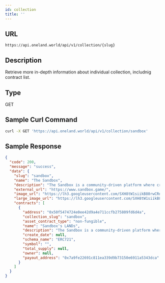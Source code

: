 ```yaml
---
id: collection
title: ''
---
```


## URL

```
https://api.oneland.world/api/v1/collection/{slug}
```

## Description
Retrieve more in-depth information about individual collection, includnig contract list.

## Type
GET

## Sample Curl Command
```sh
curl -X GET 'https://api.oneland.world/api/v1/collection/sandbox'
```

## Sample Response
```json
{
  "code": 200,
  "message": "success",
  "data": {
    "slug": "sandbox",
    "name": "The Sandbox",
    "description": "The Sandbox is a community-driven platform where creators can monetize voxel assets and gaming experiences on the blockchain. The Sandbox metaverse comprises a map made up of 166,464 LANDS.  LAND owners can host contests and events, stake SAND to earn and customize assets, monetize assets and experiences, vote in the metaverse governance, play games that you or others create, and more! Trade the collection and keep your eyes peeled for future drops.",
    "external_url": "https://www.sandbox.game/",
    "image_url": "https://lh3.googleusercontent.com/SXH8tW1siikB80rwCRnjm1a5xM_MwTg9Xl9Db6mioIk9HIlDM09pVoSR7GKJgS6ulSUpgW9BDtMk_ePX_NKgO9A=s60",
    "large_image_url": "https://lh3.googleusercontent.com/SXH8tW1siikB80rwCRnjm1a5xM_MwTg9Xl9Db6mioIk9HIlDM09pVoSR7GKJgS6ulSUpgW9BDtMk_ePX_NKgO9A",
    "contracts": [
      {
        "address": "0x50f5474724e0ee42d9a4e711ccfb275809fd6d4a",
        "collection_slug": "sandbox",
        "asset_contract_type": "non-fungible",
        "name": "Sandbox's LANDs",
        "description": "The Sandbox is a community-driven platform where creators can monetize voxel assets and gaming experiences on the blockchain. The Sandbox metaverse comprises a map made up of 166,464 LANDS.  LAND owners can host contests and events, stake SAND to earn and customize assets, monetize assets and experiences, vote in the metaverse governance, play games that you or others create, and more! Trade the collection and keep your eyes peeled for future drops.",
        "create_date": null,
        "schema_name": "ERC721",
        "symbol": "",
        "total_supply": null,
        "owner": null,
        "payout_address": "0x7a9fe22691c811ea339d9b73150e6911a5343dca"
      }
    ]
  }
}
```
